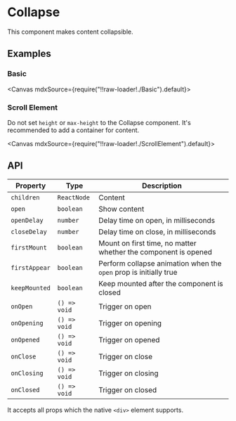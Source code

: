
<Meta title="Animations/Collapse" />

# Collapse

This component makes content collapsible.

## Examples

### Basic

<Canvas mdxSource={require("!!raw-loader!./Basic").default}>
  <Story id="examples-collapse--basic" />
</Canvas>

### Scroll Element

Do not set `height` or `max-height` to the Collapse component. It's recommended to add a container for content.

<Canvas mdxSource={require("!!raw-loader!./ScrollElement").default}>
  <Story id="examples-collapse--scroll-element" />
</Canvas>

## API

| Property      | Type         | Description                                                       |
| ------------- | ------------ | ----------------------------------------------------------------- |
| `children`    | `ReactNode`  | Content                                                           |
| `open`        | `boolean`    | Show content                                                      |
| `openDelay`   | `number`     | Delay time on open, in milliseconds                               |
| `closeDelay`  | `number`     | Delay time on close, in milliseconds                              |
| `firstMount`  | `boolean`    | Mount on first time, no matter whether the component is opened    |
| `firstAppear` | `boolean`    | Perform collapse animation when the `open` prop is initially true |
| `keepMounted` | `boolean`    | Keep mounted after the component is closed                        |
| `onOpen`      | `() => void` | Trigger on open                                                   |
| `onOpening`   | `() => void` | Trigger on opening                                                |
| `onOpened`    | `() => void` | Trigger on opened                                                 |
| `onClose`     | `() => void` | Trigger on close                                                  |
| `onClosing`   | `() => void` | Trigger on closing                                                |
| `onClosed`    | `() => void` | Trigger on closed                                                 |

It accepts all props which the native `<div>` element supports.
